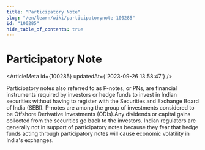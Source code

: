```yaml
---
title: "Participatory Note"
slug: "/en/learn/wiki/participatorynote-100285"
id: "100285"
hide_table_of_contents: true
---
```



# Participatory Note

<ArticleMeta id={100285} updatedAt={'2023-09-26 13:58:47'} />
<div className='border-solid border-b border-t-0 my-4 border-[var(--ifm-color-gray-300)]' />

Participatory notes also referred to as P-notes, or PNs, are financial instruments required by investors or hedge funds to invest in Indian securities without having to register with the Securities and Exchange Board of India (SEBI). P-notes are among the group of investments considered to be Offshore Derivative Investments (ODIs).Any dividends or capital gains collected from the securities go back to the investors. Indian regulators are generally not in support of participatory notes because they fear that hedge funds acting through participatory notes will cause economic volatility in India's exchanges.
